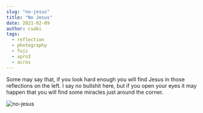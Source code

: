 ```yaml
---
slug: "no-jesus"
title: "No Jesus"
date: 2021-02-09
author: csabi
tags:
  - reflection
  - photography
  - fuji
  - xpro3
  - acros
---
```


Some may say that, if you look hard enough you will find Jesus in those reflections on the left.
I say no bullshit here, but if you open your eyes it may happen that you will find some miracles just around the corner.

![no-jesus](/images/no-jesus-2909-1200.jpg)
